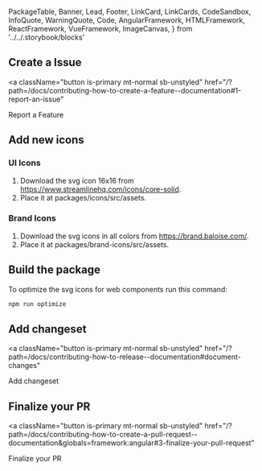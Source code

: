   PackageTable,
  Banner,
  Lead,
  Footer,
  LinkCard,
  LinkCards,
  CodeSandbox,
  InfoQuote,
  WarningQuote,
  Code,
  AngularFramework,
  HTMLFramework,
  ReactFramework,
  VueFramework,
  ImageCanvas,
} from '../../.storybook/blocks'

<Meta title="Contributing/How to add Icons" />

<Banner label="How to add Icons" section="Contributing" />

## Create a Issue

<a
  className="button is-primary mt-normal sb-unstyled"
  href="/?path=/docs/contributing-how-to-create-a-feature--documentation#1-report-an-issue"
>
  Report a Feature
</a>

## Add new icons

### UI Icons

1. Download the svg icon 16x16 from https://www.streamlinehq.com/icons/core-solid.
2. Place it at packages/icons/src/assets.

### Brand Icons

1. Download the svg icons in all colors from https://brand.baloise.com/.
2. Place it at packages/brand-icons/src/assets.

## Build the package

To optimize the svg icons for web components run this command:

```bash
npm run optimize
```

## Add changeset

<a
  className="button is-primary mt-normal sb-unstyled"
  href="/?path=/docs/contributing-how-to-release--documentation#document-changes"
>
  Add changeset
</a>

## Finalize your PR

<a
  className="button is-primary mt-normal sb-unstyled"
  href="/?path=/docs/contributing-how-to-create-a-pull-request--documentation&globals=framework:angular#3-finalize-your-pull-request"
>
  Finalize your PR
</a>
